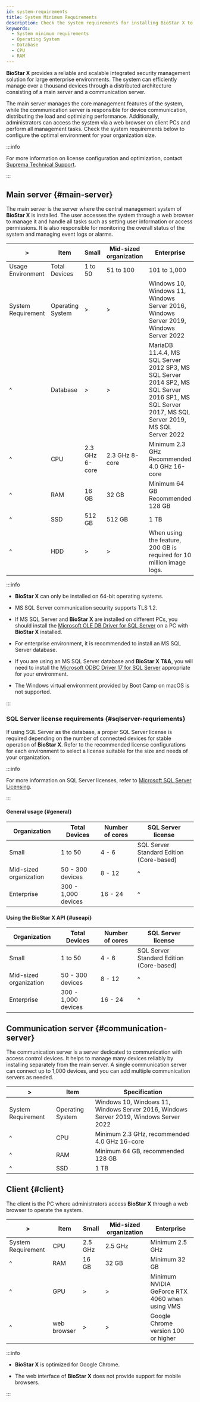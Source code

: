 ```yaml
---
id: system-requirements
title: System Minimum Requirements
description: Check the system requirements for installing BioStar X to configure the optimal environment for your organization size.
keywords:
  - System minimum requirements
  - Operating System
  - Database
  - CPU
  - RAM
---
```


**BioStar X** provides a reliable and scalable integrated security management solution for large enterprise environments. The system can efficiently manage over a thousand devices through a distributed architecture consisting of a main server and a communication server.

The main server manages the core management features of the system, while the communication server is responsible for device communication, distributing the load and optimizing performance. Additionally, administrators can access the system via a web browser on client PCs and perform all management tasks. Check the system requirements below to configure the optimal environment for your organization size.

:::info

For more information on license configuration and optimization, contact [Suprema Technical Support](https://support.supremainc.com).

:::

## Main server {#main-server}

The main server is the server where the central management system of **BioStar X** is installed. The user accesses the system through a web browser to manage it and handle all tasks such as setting user information or access permissions. It is also responsible for monitoring the overall status of the system and managing event logs or alarms.

<div className='overflow-x col5--15-10-25'>

| \>                 | Item             | Small         | Mid-sized organization | Enterprise                                                                                                                                         |
| ------------------ | ---------------- | ------------- | ---------------------- | -------------------------------------------------------------------------------------------------------------------------------------------------- |
| Usage Environment  | Total Devices    | 1 to 50       | 51 to 100              | 101 to 1,000                                                                                                                                       |
| System Requirement | Operating System | \>            | \>                     | Windows 10, Windows 11, Windows Server 2016, Windows Server 2019, Windows Server 2022                                                              |
| ^                  | Database         | \>            | \>                     | MariaDB 11.4.4, MS SQL Server 2012 SP3, MS SQL Server 2014 SP2, MS SQL Server 2016 SP1, MS SQL Server 2017, MS SQL Server 2019, MS SQL Server 2022 |
| ^                  | CPU              | 2.3 GHz 6-core | 2.3 GHz 8-core         | Minimum 2.3 GHz<br/>Recommended 4.0 GHz 16-core                                                                                                    |
| ^                  | RAM              | 16 GB         | 32 GB                  | Minimum 64 GB<br/>Recommended 128 GB                                                                                                               |
| ^                  | SSD              | 512 GB        | 512 GB                 | 1 TB                                                                                                                                               |
| ^                  | HDD              | \>            | \>                     | When using the <Cmd sid='common.imageLog' product='2' /> feature, 200 GB is required for 10 million image logs.                                    |

</div>

:::info

* **BioStar X** can only be installed on 64-bit operating systems.

* MS SQL Server communication security supports TLS 1.2.

* If MS SQL Server and **BioStar X** are installed on different PCs, you should install the [Microsoft OLE DB Driver for SQL Server](https://learn.microsoft.com/sql/connect/oledb/download-oledb-driver-for-sql-server) on a PC with **BioStar X** installed.

* For enterprise environment, it is recommended to install an MS SQL Server database.

* If you are using an MS SQL Server database and **BioStar X T&A**, you will need to install the [Microsoft ODBC Driver 17 for SQL Server](https://learn.microsoft.com/en-us/sql/connect/odbc/download-odbc-driver-for-sql-server?view=sql-server-ver16#version-17) appropriate for your environment.

* The Windows virtual environment provided by Boot Camp on macOS is not supported.

:::

### SQL Server license requirements {#sqlserver-requriements}

If using SQL Server as the database, a proper SQL Server license is required depending on the number of connected devices for stable operation of **BioStar X**. Refer to the recommended license configurations for each environment to select a license suitable for the size and needs of your organization.

:::info

For more information on SQL Server licenses, refer to [Microsoft SQL Server Licensing](https://www.microsoft.com/sql-server/sql-server-2022-pricing).

:::

#### General usage {#general}

| Organization           | Total Devices       | Number of cores | SQL Server license                       |
| ---------------------- | ------------------- | --------------- | ---------------------------------------- |
| Small                  | 1 to 50             | 4 - 6           | SQL Server Standard Edition (Core-based) |
| Mid-sized organization | 50 - 300 devices    | 8 - 12          | ^                                        |
| Enterprise             | 300 - 1,000 devices | 16 - 24         | ^                                        |

#### Using the BioStar X API {#useapi}

| Organization           | Total Devices       | Number of cores | SQL Server license                       |
| ---------------------- | ------------------- | --------------- | ---------------------------------------- |
| Small                  | 1 to 50             | 4 - 6           | SQL Server Standard Edition (Core-based) |
| Mid-sized organization | 50 - 300 devices    | 8 - 12          | ^                                        |
| Enterprise             | 300 - 1,000 devices | 16 - 24         | ^                                        |

## Communication server {#communication-server}

The communication server is a server dedicated to communication with access control devices. It helps to manage many devices reliably by installing separately from the main server. A single communication server can connect up to 1,000 devices, and you can add multiple communication servers as needed.

<div className='overflow-x'>

| \>                 | Item             | Specification                                                                         |
| ------------------ | ---------------- | ------------------------------------------------------------------------------------- |
| System Requirement | Operating System | Windows 10, Windows 11, Windows Server 2016, Windows Server 2019, Windows Server 2022 |
| ^                  | CPU              | Minimum 2.3 GHz, recommended 4.0 GHz 16-core                                          |
| ^                  | RAM              | Minimum 64 GB, recommended 128 GB                                                     |
| ^                  | SSD              | 1 TB                                                                                  |

</div>

## Client {#client}

The client is the PC where administrators access **BioStar X** through a web browser to operate the system.

<div className='overflow-x'>

| \>                 | Item        | Small   | Mid-sized organization | Enterprise                                     |
| ------------------ | ----------- | ------- | ---------------------- | ---------------------------------------------- |
| System Requirement | CPU         | 2.5 GHz | 2.5 GHz                | Minimum 2.5 GHz                                |
| ^                  | RAM         | 16 GB   | 32 GB                  | Minimum 32 GB                                  |
| ^                  | GPU         | \>      | \>                     | Minimum NVIDIA GeForce RTX 4060 when using VMS |
| ^                  | web browser | \>      | \>                     | Google Chrome version 100 or higher            |

</div>

:::info

* **BioStar X** is optimized for Google Chrome.

* The web interface of **BioStar X** does not provide support for mobile browsers.

:::

